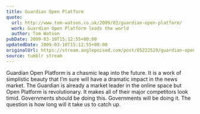 ```yaml
---
title: Guardian Open Platform
quote:
  url: http://www.tom-watson.co.uk/2009/03/guardian-open-platform/
  work: Guardian Open Platform leads the world
  author: Tom Watson
pubDate: 2009-03-10T15:12:55+00:00
updatedDate: 2009-03-10T15:12:55+00:00
originalUrl: https://stream.anglepoised.com/post/85222529/guardian-open-platform-is-a-chasmic-leap-into-the
source: tumblr stream
---
```


Guardian Open Platform is a chasmic leap into the future. It is a work of simplistic beauty that I’m sure will have a dramatic impact in the news market. The Guardian is already a market leader in the online space but Open Platform is revolutionary. It makes all of their major competitors look timid. Governments should be doing this. Governments will be doing it. The question is how long will it take us to catch up.
